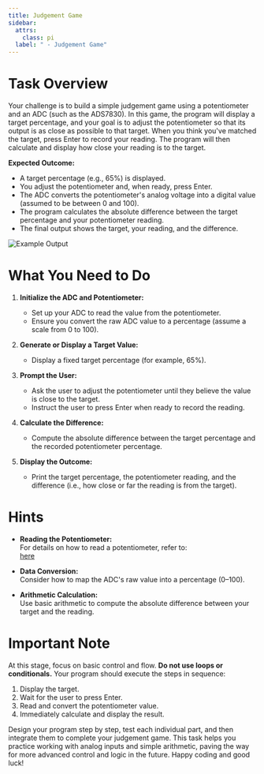 ```yaml
---
title: Judgement Game
sidebar:
  attrs:
    class: pi
  label: " - Judgement Game"
---
```




# Task Overview

Your challenge is to build a simple judgement game using a potentiometer and an ADC (such as the ADS7830). In this game, the program will display a target percentage, and your goal is to adjust the potentiometer so that its output is as close as possible to that target. When you think you've matched the target, press Enter to record your reading. The program will then calculate and display how close your reading is to the target.

**Expected Outcome:**
- A target percentage (e.g., 65%) is displayed.
- You adjust the potentiometer and, when ready, press Enter.
- The ADC converts the potentiometer's analog voltage into a digital value (assumed to be between 0 and 100).
- The program calculates the absolute difference between the target percentage and your potentiometer reading.
- The final output shows the target, your reading, and the difference.

![Example Output](./images/judgement_game_output.png)

# What You Need to Do

1. **Initialize the ADC and Potentiometer:**
   - Set up your ADC to read the value from the potentiometer.
   - Ensure you convert the raw ADC value to a percentage (assume a scale from 0 to 100).

2. **Generate or Display a Target Value:**
   - Display a fixed target percentage (for example, 65%).

3. **Prompt the User:**
   - Ask the user to adjust the potentiometer until they believe the value is close to the target.
   - Instruct the user to press Enter when ready to record the reading.

4. **Calculate the Difference:**
   - Compute the absolute difference between the target percentage and the recorded potentiometer percentage.

5. **Display the Outcome:**
   - Print the target percentage, the potentiometer reading, and the difference (i.e., how close or far the reading is from the target).

# Hints

- **Reading the Potentiometer:**  
  For details on how to read a potentiometer, refer to:  
  [here](/book/part-1-instructions/3-control-flow/1-tour/4-00-potentiometer/)

- **Data Conversion:**  
  Consider how to map the ADC's raw value into a percentage (0–100).

- **Arithmetic Calculation:**  
  Use basic arithmetic to compute the absolute difference between your target and the reading.

# Important Note

At this stage, focus on basic control and flow. **Do not use loops or conditionals.** Your program should execute the steps in sequence:
1. Display the target.
2. Wait for the user to press Enter.
3. Read and convert the potentiometer value.
4. Immediately calculate and display the result.


Design your program step by step, test each individual part, and then integrate them to complete your judgement game. This task helps you practice working with analog inputs and simple arithmetic, paving the way for more advanced control and logic in the future. Happy coding and good luck!